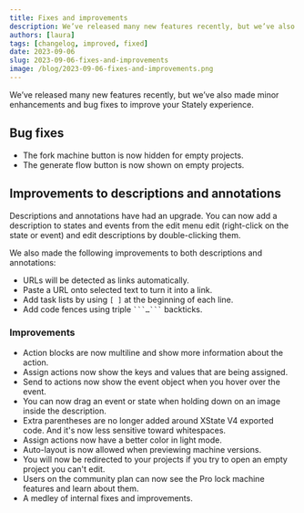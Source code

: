 ```yaml
---
title: Fixes and improvements
description: We’ve released many new features recently, but we’ve also made minor enhancements and bug fixes to improve your Stately experience.
authors: [laura]
tags: [changelog, improved, fixed]
date: 2023-09-06
slug: 2023-09-06-fixes-and-improvements
image: /blog/2023-09-06-fixes-and-improvements.png
---
```


We’ve released many new features recently, but we’ve also made minor enhancements and bug fixes to improve your Stately experience.

<!--truncate-->

## Bug fixes

- The fork machine button is now hidden for empty projects.
- The generate flow button is now shown on empty projects.

## Improvements to descriptions and annotations

Descriptions and annotations have had an upgrade. You can now add a description to states and events from the edit menu edit (right-click on the state or event) and edit descriptions by double-clicking them.

We also made the following improvements to both descriptions and annotations:

- URLs will be detected as links automatically.
- Paste a URL onto selected text to turn it into a link.
- Add task lists by using `[ ]` at the beginning of each line.
- Add code fences using triple ` ```…``` ` backticks.

### Improvements

- Action blocks are now multiline and show more information about the action.
- Assign actions now show the keys and values that are being assigned.
- Send to actions now show the event object when you hover over the event.
- You can now drag an event or state when holding down on an image inside the description.
- Extra parentheses are no longer added around XState V4 exported code. And it's now less sensitive toward whitespaces.
- Assign actions now have a better color in light mode.
- Auto-layout is now allowed when previewing machine versions.
- You will now be redirected to your projects if you try to open an empty project you can't edit.
- Users on the community plan can now see the Pro lock machine features and learn about them.
- A medley of internal fixes and improvements.
